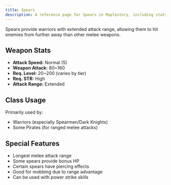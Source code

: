 ```yaml
---
title: Spears
description: A reference page for Spears in Maplestory, including stats, usage, and benefits.
---
```


Spears provide warriors with extended attack range, allowing them to hit enemies from further away than other melee weapons.

## Weapon Stats

* **Attack Speed:** Normal (5)
* **Weapon Attack:** 80~160
* **Req. Level:** 20~200 (varies by tier)
* **Req. STR:** High
* **Attack Range:** Extended

## Class Usage

Primarily used by:
* Warriors (especially Spearmen/Dark Knights)
* Some Pirates (for ranged melee attacks)

## Special Features

* Longest melee attack range
* Some spears provide bonus HP
* Certain spears have piercing effects
* Good for mobbing due to range advantage
* Can be used with power strike skills


<EquipmentLayout type="spear"></EquipmentLayout>